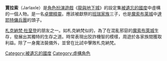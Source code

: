 {{unreferenced|time=2015-01-27T06:20:00+00:00}}
{{D&D character|
fgcolor=#fff|
bgcolor=#000|
image=|
caption=|
name=Jarlaxle (Baenre) |
home=[[魔索布莱城|魔索布莱城]]|
gender=男性|
race=[[卓爾精靈|卓爾精靈]]|
class=盜賊|
alignment=[[中立邪惡|中立邪惡]]|
age=?|
universe=[[被遺忘的國度|被遺忘的國度]]|}}
'''賈拉索'''（Jarlaxle）是[[角色扮演遊戲|角色扮演遊戲]]《[[龍與地下城|龍與地下城]]》的設定集[[被遺忘的國度|被遺忘的國度]]中虛構的一個人物。是一名[[卓爾精靈|卓爾精靈]]。應該被獻祭的[[班瑞家族|班瑞家族]]三子，也是[[魔索布莱城|魔索布莱城]]中[[達耶特傭兵團|達耶特傭兵團]]的頭子。

[[札克納梵·杜堊登|札克納梵·杜堊登]]的朋友之一。如札克納梵似的，為了在混亂邪惡的[[魔索布萊城|魔索布萊城]]生存，發展出其獨特的生存之道。時常表現出狡詐機智的模樣，周遊於各家族間獲取利益。除了一身魔法裝備外，並曾在比試中擊敗札克納梵。


[[Category:被遺忘的國度|Category:被遺忘的國度]]
[[Category:虛構角色|Category:虛構角色]]